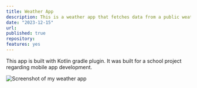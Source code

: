 ```yaml
---
title: Weather App
description: This is a weather app that fetches data from a public weather API and displays it in a simple, static manner. 
date: "2023-12-15"
url: 
published: true
repository:
features: yes
---
```

This app is built with Kotlin gradle plugin. 
It was built for a school project regarding mobile app development. 


![Screenshot of my weather app](/images/weatherApp.png)

